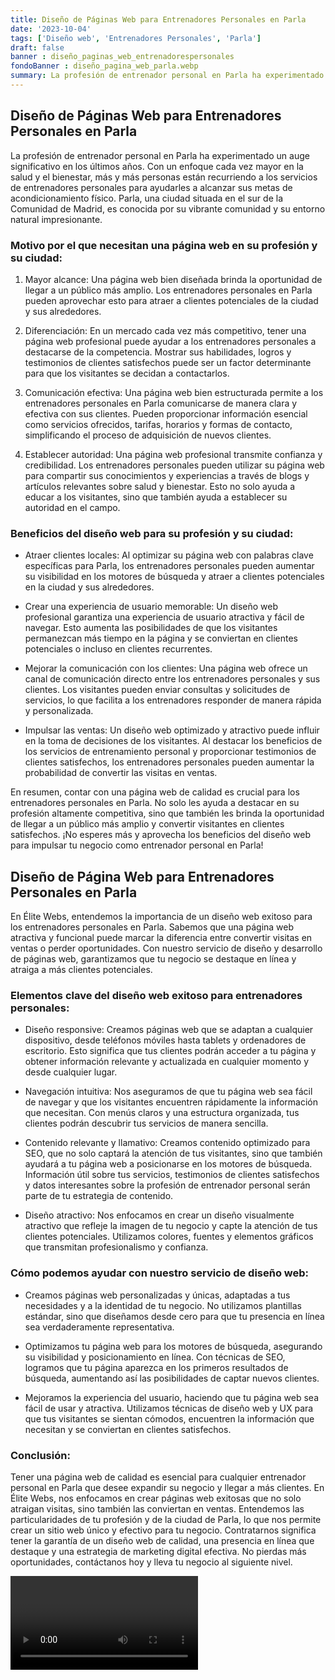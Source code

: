 ```yaml
---
title: Diseño de Páginas Web para Entrenadores Personales en Parla
date: '2023-10-04'
tags: ['Diseño web', 'Entrenadores Personales', 'Parla']
draft: false
banner : diseño_paginas_web_entrenadorespersonales
fondoBanner : diseño_pagina_web_parla.webp
summary: La profesión de entrenador personal en Parla ha experimentado un auge significativo en los últimos años. Con un enfoque cada vez mayor en la salud y el bienestar, más y más personas están recurriendo a los servicios de entrenadores personales para ayudarles a alcanzar sus metas de acondicionamiento físico. Parla, una ciudad situada en el sur de la Comunidad de Madrid, es conocida por su vibrante comunidad y su entorno natural impresionante.
---
```


## Diseño de Páginas Web para Entrenadores Personales en Parla

La profesión de entrenador personal en Parla ha experimentado un auge significativo en los últimos años. Con un enfoque cada vez mayor en la salud y el bienestar, más y más personas están recurriendo a los servicios de entrenadores personales para ayudarles a alcanzar sus metas de acondicionamiento físico. Parla, una ciudad situada en el sur de la Comunidad de Madrid, es conocida por su vibrante comunidad y su entorno natural impresionante.

### Motivo por el que necesitan una página web en su profesión y su ciudad:

1. Mayor alcance: Una página web bien diseñada brinda la oportunidad de llegar a un público más amplio. Los entrenadores personales en Parla pueden aprovechar esto para atraer a clientes potenciales de la ciudad y sus alrededores.

2. Diferenciación: En un mercado cada vez más competitivo, tener una página web profesional puede ayudar a los entrenadores personales a destacarse de la competencia. Mostrar sus habilidades, logros y testimonios de clientes satisfechos puede ser un factor determinante para que los visitantes se decidan a contactarlos.

3. Comunicación efectiva: Una página web bien estructurada permite a los entrenadores personales en Parla comunicarse de manera clara y efectiva con sus clientes. Pueden proporcionar información esencial como servicios ofrecidos, tarifas, horarios y formas de contacto, simplificando el proceso de adquisición de nuevos clientes.

4. Establecer autoridad: Una página web profesional transmite confianza y credibilidad. Los entrenadores personales pueden utilizar su página web para compartir sus conocimientos y experiencias a través de blogs y artículos relevantes sobre salud y bienestar. Esto no solo ayuda a educar a los visitantes, sino que también ayuda a establecer su autoridad en el campo.

### Beneficios del diseño web para su profesión y su ciudad:

- Atraer clientes locales: Al optimizar su página web con palabras clave específicas para Parla, los entrenadores personales pueden aumentar su visibilidad en los motores de búsqueda y atraer a clientes potenciales en la ciudad y sus alrededores.

- Crear una experiencia de usuario memorable: Un diseño web profesional garantiza una experiencia de usuario atractiva y fácil de navegar. Esto aumenta las posibilidades de que los visitantes permanezcan más tiempo en la página y se conviertan en clientes potenciales o incluso en clientes recurrentes.

- Mejorar la comunicación con los clientes: Una página web ofrece un canal de comunicación directo entre los entrenadores personales y sus clientes. Los visitantes pueden enviar consultas y solicitudes de servicios, lo que facilita a los entrenadores responder de manera rápida y personalizada.

- Impulsar las ventas: Un diseño web optimizado y atractivo puede influir en la toma de decisiones de los visitantes. Al destacar los beneficios de los servicios de entrenamiento personal y proporcionar testimonios de clientes satisfechos, los entrenadores personales pueden aumentar la probabilidad de convertir las visitas en ventas.

En resumen, contar con una página web de calidad es crucial para los entrenadores personales en Parla. No solo les ayuda a destacar en su profesión altamente competitiva, sino que también les brinda la oportunidad de llegar a un público más amplio y convertir visitantes en clientes satisfechos. ¡No esperes más y aprovecha los beneficios del diseño web para impulsar tu negocio como entrenador personal en Parla!

<GifSeo />

<Cta />

## Diseño de Página Web para Entrenadores Personales en Parla

En Élite Webs, entendemos la importancia de un diseño web exitoso para los entrenadores personales en Parla. Sabemos que una página web atractiva y funcional puede marcar la diferencia entre convertir visitas en ventas o perder oportunidades. Con nuestro servicio de diseño y desarrollo de páginas web, garantizamos que tu negocio se destaque en línea y atraiga a más clientes potenciales. 

### Elementos clave del diseño web exitoso para entrenadores personales:

- Diseño responsive: Creamos páginas web que se adaptan a cualquier dispositivo, desde teléfonos móviles hasta tablets y ordenadores de escritorio. Esto significa que tus clientes podrán acceder a tu página y obtener información relevante y actualizada en cualquier momento y desde cualquier lugar.

- Navegación intuitiva: Nos aseguramos de que tu página web sea fácil de navegar y que los visitantes encuentren rápidamente la información que necesitan. Con menús claros y una estructura organizada, tus clientes podrán descubrir tus servicios de manera sencilla.

- Contenido relevante y llamativo: Creamos contenido optimizado para SEO, que no solo captará la atención de tus visitantes, sino que también ayudará a tu página web a posicionarse en los motores de búsqueda. Información útil sobre tus servicios, testimonios de clientes satisfechos y datos interesantes sobre la profesión de entrenador personal serán parte de tu estrategia de contenido.

- Diseño atractivo: Nos enfocamos en crear un diseño visualmente atractivo que refleje la imagen de tu negocio y capte la atención de tus clientes potenciales. Utilizamos colores, fuentes y elementos gráficos que transmitan profesionalismo y confianza.

### Cómo podemos ayudar con nuestro servicio de diseño web:

- Creamos páginas web personalizadas y únicas, adaptadas a tus necesidades y a la identidad de tu negocio. No utilizamos plantillas estándar, sino que diseñamos desde cero para que tu presencia en línea sea verdaderamente representativa.

- Optimizamos tu página web para los motores de búsqueda, asegurando su visibilidad y posicionamiento en línea. Con técnicas de SEO, logramos que tu página aparezca en los primeros resultados de búsqueda, aumentando así las posibilidades de captar nuevos clientes.

- Mejoramos la experiencia del usuario, haciendo que tu página web sea fácil de usar y atractiva. Utilizamos técnicas de diseño web y UX para que tus visitantes se sientan cómodos, encuentren la información que necesitan y se conviertan en clientes satisfechos.

### Conclusión: 

Tener una página web de calidad es esencial para cualquier entrenador personal en Parla que desee expandir su negocio y llegar a más clientes. En Élite Webs, nos enfocamos en crear páginas web exitosas que no solo atraigan visitas, sino también las conviertan en ventas. Entendemos las particularidades de tu profesión y de la ciudad de Parla, lo que nos permite crear un sitio web único y efectivo para tu negocio. Contratarnos significa tener la garantía de un diseño web de calidad, una presencia en línea que destaque y una estrategia de marketing digital efectiva. No pierdas más oportunidades, contáctanos hoy y lleva tu negocio al siguiente nivel.

<Video />

<CtaBot job='Entrenadores Personales' city='Parla'/>

<Gmaps query='Parla+españa+maps' />